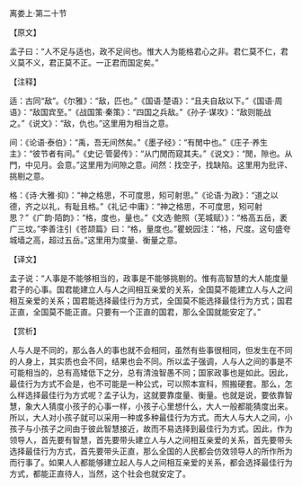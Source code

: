 

离娄上·第二十节

【原文】

孟子曰：“人不足与适也，政不足间也。惟大人为能格君心之非。君仁莫不仁，君义莫不义，君正莫不正。一正君而国定矣。”

【注释】

适：古同“敌”。《尔雅》：“敌，匹也。”《国语·楚语》：“且夫自敌以下。”《国语·周语》：“敌国宾至。”《战国策·秦策》：“四国之兵敌。”《孙子·谋攻》：“敌则能战之。”《说文》：“敌，仇也。”这里用为相当之意。

间：《论语·泰伯》：“禹，吾无间然矣。”《墨子经》：“有閒中也。”《庄子·养生主》：“彼节者有间。”《史记·管晏传》：“从门閒而窥其夫。”《说文》：“閒，隙也。从門，中见月。会意。”这里用为间隙之意。间然：找空子，找缺陷。这里用为批评、挑剔之意。

格：《诗·大雅·抑》：“神之格思，不可度思，矧可射思。”《论语·为政》：“道之以德，齐之以礼，有耻且格。”《礼记·中庸》：“神之格思，不可度思，矧可射思？”《广韵·陌韵》：“格，度也，量也。”《文选·鲍照（芜城赋）》：“格高五岳，袤广三坟。”李善注引《苍颉篇》曰：“格，量度也。”瞿蜕园注：“格，尺度。这句盛夸城墙之高，超过五岳。”这里用为度量、衡量之意。

【译文】

孟子说：“人事是不能够相当的，政事是不能够挑剔的。惟有高智慧的大人能度量君子的心事。国君能建立人与人之间相互亲爱的关系，全国莫不能建立人与人之间相互亲爱的关系；国君能选择最佳行为方式，全国莫不能选择最佳行为方式；国君正直，全国莫不能正直。只要有一个正直的国君，那么全国就能安定了。”

【赏析】

人与人是不同的，那么各人的事也就不会相同，虽然有些事很相同，但发生在不同的人身上，其实质也会不同，结果也会不同。所以孟子强调，人与人之间的事是不可能相当的，总有高矮低下之分，总有清浊智愚不同；国家政事也是如此。因此，最佳行为方式不会是，也不可能是一种公式，可以照本宣科，照搬硬套。那么，怎么样选择最佳行为方式呢？孟子认为，这就要靠度量、衡量。也就是说，要依靠智慧，象大人猜度小孩子的心事一样，小孩子心里想什么，大人一般都能猜度出来。所以，大人对小孩子就可以采用一种或多种最佳行为方式。而大人与大人之间，小孩子与小孩子之间由于彼此智慧接近，故而不易选择到最佳行为方式。因此，作为领导人，首先要有智慧，首先要带头建立人与人之间相互亲爱的关系，首先要带头选择最佳行为方式，首先要带头正直，那么全国的人民都会仿效领导人的所作所为而行事了。如果人人都能够建立起人与人之间相互亲爱的关系，都会选择最佳行为方式，都能正直待人，当然，这个社会也就安定了。

